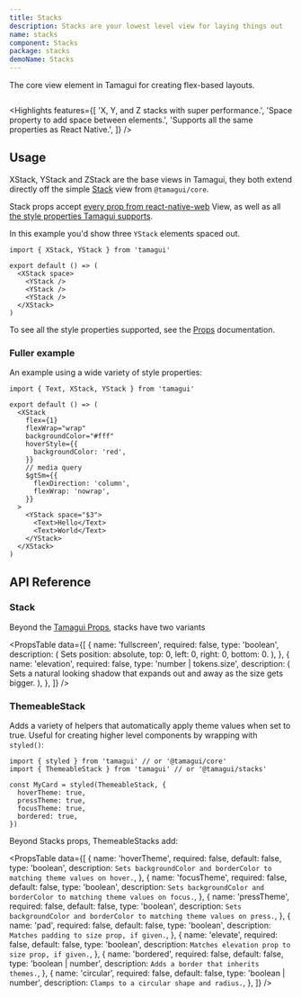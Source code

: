 ```yaml
---
title: Stacks
description: Stacks are your lowest level view for laying things out
name: stacks
component: Stacks
package: stacks
demoName: Stacks
---
```


<Description>
  The core view element in Tamagui for creating flex-based&nbsp;layouts.
</Description>

<HeroContainer>
  <StacksDemo />
</HeroContainer>

```tsx hero template=Stacks

```

<Highlights
  features={[
    'X, Y, and Z stacks with super performance.',
    'Space property to add space between elements.',
    'Supports all the same properties as React Native.',
  ]}
/>

## Usage

XStack, YStack and ZStack are the base views in Tamagui, they both extend directly off the simple [Stack](/docs/core/stack-and-text) view from `@tamagui/core`.

Stack props accept [every prop from react-native-web](https://necolas.github.io/react-native-web/docs/view/) View, as well as all [the style properties Tamagui supports](/docs/styling/props).

In this example you'd show three `YStack` elements spaced out.

```tsx
import { XStack, YStack } from 'tamagui'

export default () => (
  <XStack space>
    <YStack />
    <YStack />
    <YStack />
  </XStack>
)
```

To see all the style properties supported, see the [Props](/docs/styling/props) documentation.

### Fuller example

An example using a wide variety of style properties:

```tsx
import { Text, XStack, YStack } from 'tamagui'

export default () => (
  <XStack
    flex={1}
    flexWrap="wrap"
    backgroundColor="#fff"
    hoverStyle={{
      backgroundColor: 'red',
    }}
    // media query
    $gtSm={{
      flexDirection: 'column',
      flexWrap: 'nowrap',
    }}
  >
    <YStack space="$3">
      <Text>Hello</Text>
      <Text>World</Text>
    </YStack>
  </XStack>
)
```

## API Reference

### Stack

Beyond the [Tamagui Props](/docs/styling/props), stacks have two variants

<PropsTable
  data={[
    {
      name: 'fullscreen',
      required: false,
      type: 'boolean',
      description: (
        <span>Sets position: absolute, top: 0, left: 0, right: 0, bottom: 0.</span>
      ),
    },
    {
      name: 'elevation',
      required: false,
      type: 'number | tokens.size',
      description: (
        <span>
          Sets a natural looking shadow that expands out and away as the size gets bigger.
        </span>
      ),
    },
  ]}
/>

### ThemeableStack

Adds a variety of helpers that automatically apply theme values when set to true. Useful for creating higher level components by wrapping with `styled()`:

```tsx
import { styled } from 'tamagui' // or '@tamagui/core'
import { ThemeableStack } from 'tamagui' // or '@tamagui/stacks'

const MyCard = styled(ThemeableStack, {
  hoverTheme: true,
  pressTheme: true,
  focusTheme: true,
  bordered: true,
})
```

Beyond Stacks props, ThemeableStacks add:

<PropsTable
  data={[
    {
      name: 'hoverTheme',
      required: false,
      default: false,
      type: 'boolean',
      description: `Sets backgroundColor and borderColor to matching theme values on hover.`,
    },
    {
      name: 'focusTheme',
      required: false,
      default: false,
      type: 'boolean',
      description: `Sets backgroundColor and borderColor to matching theme values on focus.`,
    },
    {
      name: 'pressTheme',
      required: false,
      default: false,
      type: 'boolean',
      description: `Sets backgroundColor and borderColor to matching theme values on press.`,
    },
    {
      name: 'pad',
      required: false,
      default: false,
      type: 'boolean',
      description: `Matches padding to size prop, if given.`,
    },
    {
      name: 'elevate',
      required: false,
      default: false,
      type: 'boolean',
      description: `Matches elevation prop to size prop, if given.`,
    },
    {
      name: 'bordered',
      required: false,
      default: false,
      type: 'boolean | number',
      description: `Adds a border that inherits themes.`,
    },
    {
      name: 'circular',
      required: false,
      default: false,
      type: 'boolean | number',
      description: `Clamps to a circular shape and radius.`,
    },
  ]}
/>

